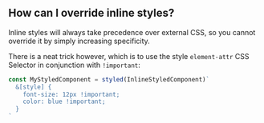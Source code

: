 ## How can I override inline styles?

Inline styles will always take precedence over external CSS, so you cannot override it by simply increasing specificity.

There is a neat trick however, which is to use the style `element-attr` CSS Selector in conjunction with `!important`:

```js
const MyStyledComponent = styled(InlineStyledComponent)`
  &[style] {
    font-size: 12px !important;
    color: blue !important;
  }
`
```
